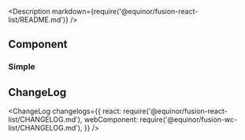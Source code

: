 
<Meta title="Data/List" />

<Description markdown={require('@equinor/fusion-react-list/README.md')} />

<ArgsTable of={List} />

## Component

### Simple

<Canvas withSource="open">
  <Story id="examples-list--simple" />
</Canvas>

## ChangeLog

<ChangeLog
  changelogs={{
    react: require('@equinor/fusion-react-list/CHANGELOG.md'),
    webComponent: require('@equinor/fusion-wc-list/CHANGELOG.md'),
  }}
/>
